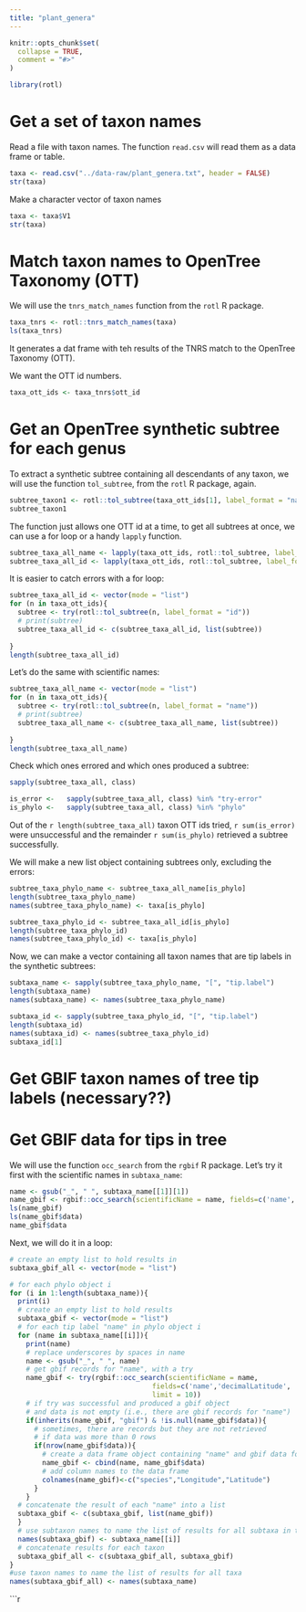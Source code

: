 ```yaml
---
title: "plant_genera"
---
```


```r
knitr::opts_chunk$set(
  collapse = TRUE,
  comment = "#>"
)
```

```r
library(rotl)
```

# Get a set of taxon names

Read a file with taxon names. The function `read.csv` will read them as a data frame or table.

```r
taxa <- read.csv("../data-raw/plant_genera.txt", header = FALSE)
str(taxa)
```

Make a character vector of taxon names
```r

taxa <- taxa$V1
str(taxa)
```

# Match taxon names to OpenTree Taxonomy (OTT)

We will use the `tnrs_match_names` function from the `rotl` R package.
```r
taxa_tnrs <- rotl::tnrs_match_names(taxa)
ls(taxa_tnrs)
```
It generates a dat frame with teh results of the TNRS match to the OpenTree Taxonomy (OTT).

We want the OTT id numbers.

```r
taxa_ott_ids <- taxa_tnrs$ott_id
```

# Get an OpenTree synthetic subtree for each genus

To extract a synthetic subtree containing all descendants of any taxon, we will use the function `tol_subtree`, from the `rotl` R package, again.

```r
subtree_taxon1 <- rotl::tol_subtree(taxa_ott_ids[1], label_format = "name")
subtree_taxon1
```

The function just allows one OTT id at a time, to get all subtrees at once, we can use a for loop or a handy `lapply` function.

```r
subtree_taxa_all_name <- lapply(taxa_ott_ids, rotl::tol_subtree, label_format = "")
subtree_taxa_all_id <- lapply(taxa_ott_ids, rotl::tol_subtree, label_format = "id")
```
It is easier to catch errors with a for loop:

```r
subtree_taxa_all_id <- vector(mode = "list")
for (n in taxa_ott_ids){
  subtree <- try(rotl::tol_subtree(n, label_format = "id"))
  # print(subtree)
  subtree_taxa_all_id <- c(subtree_taxa_all_id, list(subtree))
  
}
length(subtree_taxa_all_id)
```

Let's do the same with scientific names:

```r
subtree_taxa_all_name <- vector(mode = "list")
for (n in taxa_ott_ids){
  subtree <- try(rotl::tol_subtree(n, label_format = "name"))
  # print(subtree)
  subtree_taxa_all_name <- c(subtree_taxa_all_name, list(subtree))
  
}
length(subtree_taxa_all_name)
```
Check which ones errored and which ones produced a subtree:

```r
sapply(subtree_taxa_all, class)

is_error <-   sapply(subtree_taxa_all, class) %in% "try-error"
is_phylo <-   sapply(subtree_taxa_all, class) %in% "phylo"
```

Out of the `r length(subtree_taxa_all)` taxon OTT ids tried, `r sum(is_error)` were unsuccessful and the remainder `r sum(is_phylo)` retrieved a subtree successfully.

We will make a new list object containing subtrees only, excluding the errors:

```r
subtree_taxa_phylo_name <- subtree_taxa_all_name[is_phylo]
length(subtree_taxa_phylo_name)
names(subtree_taxa_phylo_name) <- taxa[is_phylo]

subtree_taxa_phylo_id <- subtree_taxa_all_id[is_phylo]
length(subtree_taxa_phylo_id)
names(subtree_taxa_phylo_id) <- taxa[is_phylo]

```
Now, we can make a vector containing all taxon names that are tip labels in the synthetic subtrees:

```r
subtaxa_name <- sapply(subtree_taxa_phylo_name, "[", "tip.label")
length(subtaxa_name)
names(subtaxa_name) <- names(subtree_taxa_phylo_name)

subtaxa_id <- sapply(subtree_taxa_phylo_id, "[", "tip.label")
length(subtaxa_id)
names(subtaxa_id) <- names(subtree_taxa_phylo_id)
subtaxa_id[1]
```


# Get GBIF taxon names of tree tip labels (necessary??)

# Get GBIF data for tips in tree

We will use the function `occ_search` from the `rgbif` R package.
Let's try it first with the scientific names in `subtaxa_name`:

```r

name <- gsub("_", " ", subtaxa_name[[1]][1])
name_gbif <- rgbif::occ_search(scientificName = name, fields=c('name','decimalLatitude', 'decimalLongitude'), limit = 100)
ls(name_gbif)
ls(name_gbif$data)
name_gbif$data
```

Next, we will do it in a loop:

```r

# create an empty list to hold results in
subtaxa_gbif_all <- vector(mode = "list")

# for each phylo object i
for (i in 1:length(subtaxa_name)){
  print(i)
  # create an empty list to hold results
  subtaxa_gbif <- vector(mode = "list")
  # for each tip label "name" in phylo object i
  for (name in subtaxa_name[[i]]){
    print(name)
    # replace underscores by spaces in name
    name <- gsub("_", " ", name)
    # get gbif records for "name", with a try
    name_gbif <- try(rgbif::occ_search(scientificName = name, 
                                   fields=c('name','decimalLatitude', 'decimalLongitude'),
                                   limit = 10))
    # if try was successful and produced a gbif object
    # and data is not empty (i.e., there are gbif records for "name")
    if(inherits(name_gbif, "gbif") & !is.null(name_gbif$data)){
      # sometimes, there are records but they are not retrieved
      # if data was more than 0 rows
      if(nrow(name_gbif$data)){
        # create a data frame object containing "name" and gbif data for "name"
        name_gbif <- cbind(name, name_gbif$data)
        # add column names to the data frame
        colnames(name_gbif)<-c("species","Longitude","Latitude")
      }
    }
  # concatenate the result of each "name" into a list
  subtaxa_gbif <- c(subtaxa_gbif, list(name_gbif))
  }
  # use subtaxon names to name the list of results for all subtaxa in taxa
  names(subtaxa_gbif) <- subtaxa_name[[i]]
  # concatenate results for each taxon
  subtaxa_gbif_all <- c(subtaxa_gbif_all, subtaxa_gbif)
}
#use taxon names to name the list of results for all taxa
names(subtaxa_gbif_all) <- names(subtaxa_name)
```

```r
